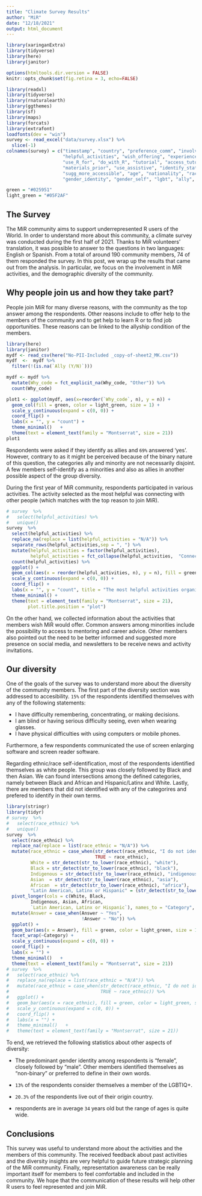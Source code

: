 ---
title: "Climate Survey Results"
author: "MiR"
date: "12/18/2021"
output: html_document
---

```{r setup, include=FALSE}
library(xaringanExtra)
library(tidyverse)
library(here)
library(janitor)

options(htmltools.dir.version = FALSE)
knitr::opts_chunk$set(fig.retina = 3, echo=FALSE)

library(readxl)
library(tidyverse)
library(rnaturalearth)
library(ggthemes)
library(sf)
library(maps)
library(forcats)
library(extrafont)
loadfonts(dev = "win")
survey <- read_excel("data/survey.xlsx") %>%
  slice(-1) 
colnames(survey) = c("timestamp", "country", "preference_comm", "involved",
                     "helpful_activities", "wish_offering", "experience_R",
                     "use_R_for", "do_with_R", "tutorial", "access_tutorials",
                     "materials_prior", "use_assistive", "identify_statements",
                     "sugg_more_accessible", "age", "nationality", "race_ethnic",
                     "gender_identity", "gender_self", "lgbt", "ally", "raffle")

green = "#025951"
light_green = "#05F2AF"
```

## The Survey

The MiR community aims to support underrepresented R users of the World. In order to understand more about this community, a climate survey was conducted during the first half of 2021. Thanks to MiR volunteers' translation, it was possible to answer to the questions in two languages: English or Spanish. From a total of around 190 community members, 74 of them responded the survey. In this post, we wrap up the results that came out from the analysis. In particular, we focus on the involvement in MiR activities, and the demographic diversity of the community. 

## Why people join us and how they take part?

People join MiR for many diverse reasons, with the community as the top answer among the respondents. Other reasons include to offer help to the members of the community and to get help to learn R or to find job opportunities. These reasons can be linked to the allyship condition of the members.

```{r, message=FALSE, warning=FALSE, fig.alt="Bar chart with the main reasons why people joined MiR."}
library(here)
library(janitor)
mydf <- read_csv(here("No-PII-Included _copy-of-sheet2_MK.csv"))
mydf  <-  mydf %>% 
  filter(!(is.na(`Ally (Y/N)`)))

mydf <- mydf %>% 
  mutate(Why_code = fct_explicit_na(Why_code, "Other")) %>%
  count(Why_code)

plot1 <- ggplot(mydf, aes(x=reorder(`Why_code`, n), y = n)) +
  geom_col(fill = green, color = light_green, size = 1) +
  scale_y_continuous(expand = c(0, 0)) +
  coord_flip() +
  labs(x = "", y = "count") +
  theme_minimal()   + 
  theme(text = element_text(family = "Montserrat", size = 21))
plot1
```

Respondents were asked if they identify as allies and `69%` answered 'yes'. However, contrary to as it might be perceived because of the binary nature of this question, the categories ally and minority are not necessarily disjoint. A few members self-identify as a minorities and also as allies in another possible aspect of the group diversity. 

During the first year of MiR community, respondents participated in various activities. The activity selected as the most helpful was connecting with other people (which matches with the top reason to join MiR). 

```{r, fig.width = 8, fig.height=6, fig.alt="Bar chart of the most useful MiR activities."}
# survey  %>%
#   select(helpful_activities) %>%
#   unique()
survey  %>%
  select(helpful_activities) %>%
  replace_na(replace = list(helpful_activities = "N/A")) %>%
  separate_rows(helpful_activities,sep = ", ") %>%
  mutate(helpful_activities = factor(helpful_activities),
         helpful_activities = fct_collapse(helpful_activities,  "Connecting with other people who use R" = c("Learning from others and offering up information/opportunities for this group when I come across them", "Community", "Connecting with other people in the R community"))) %>% 
  count(helpful_activities) %>% 
  ggplot() +
  geom_col(aes(x = reorder(helpful_activities, n), y = n), fill = green, color = light_green, size = 1) +
  scale_y_continuous(expand = c(0, 0)) +
  coord_flip() +
  labs(x = "", y = "count", title = "The most helpful activities organized by MiR") +
  theme_minimal() + 
  theme(text = element_text(family = "Montserrat", size = 21),
        plot.title.position = "plot")
```

On the other hand, we collected information about the activities that members wish MiR would offer. Common answers among minorities include the possibility to access to mentoring and career advice. Other members also pointed out the need to be better informed and suggested more presence on social media, and newsletters to be receive news and activity invitations. 

## Our diversity

One of the goals of the survey was to understand more about the diversity of the community members. The first part of the diversity section was addressed to accesibility. `15%` of the respondents identified themselves with any of the following statements:

- I have difficulty remembering, concentrating, or making decisions.
- I am blind or having serious difficulty seeing, even when wearing glasses.
- I have physical difficulties with using computers or mobile phones.

Furthermore, a few respondents communicated the use of screen enlarging software and screen reader software.

Regarding ethnic/race self-identification, most of the respondents identified themselves as white people. This group was closely followed by Black and then Asian. We can found intersections among the defined categories, namely between Black and African and Hispanic/Latinx and White. Lastly, there are members that did not identified with any of the categorires and prefered to identify in their own terms.

```{r, fig.width=14, fig.alt="A series of bar charts of some of the categories of race/ethnic. Categories include: black, white, asian, african, latin, and indigenous."}
library(stringr)
library(tidyr)
# survey  %>%
#   select(race_ethnic) %>%
#   unique()
survey  %>%
  select(race_ethnic) %>%
  replace_na(replace = list(race_ethnic = "N/A")) %>%
  mutate(race_ethnic = case_when(str_detect(race_ethnic, "I do not identify with any of these categories") ~ "Any of these categories",
                                 TRUE ~ race_ethnic),
         White = str_detect(str_to_lower(race_ethnic), "white"),
         Black = str_detect(str_to_lower(race_ethnic), "black"),
         Indigenous = str_detect(str_to_lower(race_ethnic), "indigenous"),
         Asian  = str_detect(str_to_lower(race_ethnic), "asia"),
         African  = str_detect(str_to_lower(race_ethnic), "africa"),
         "Latin American, Latinx or Hispanic" = (str_detect(str_to_lower(race_ethnic),  "latin") + str_detect(str_to_lower(race_ethnic),  "hispanic"))>0) %>%
  pivot_longer(cols = c(White, Black,
         Indigenous, Asian, African,
         `Latin American, Latinx or Hispanic`), names_to = "Category", values_to = "Answer") %>%
  mutate(Answer = case_when(Answer ~ "Yes",
                            !Answer ~ "No")) %>%
  ggplot() +
  geom_bar(aes(x = Answer), fill = green, color = light_green, size = 1) +
  facet_wrap(~Category) +
  scale_y_continuous(expand = c(0, 0)) +
  coord_flip() +
  labs(x = "") +
  theme_minimal()   + 
  theme(text = element_text(family = "Montserrat", size = 21))
# survey  %>%
#   select(race_ethnic) %>%
#   replace_na(replace = list(race_ethnic = "N/A")) %>%
#   mutate(race_ethnic = case_when(str_detect(race_ethnic, "I do not identify with any of these categories") ~ "Any of these categories",
#                                  TRUE ~ race_ethnic)) %>%
#   ggplot() +
#   geom_bar(aes(x = race_ethnic), fill = green, color = light_green, size = 1) +
#   scale_y_continuous(expand = c(0, 0)) +
#   coord_flip() +
#   labs(x = "") +
#   theme_minimal()   + 
#   theme(text = element_text(family = "Montserrat", size = 21))

```


To end, we retrieved the following statistics about other aspects of diversity: 

- The predominant gender identity among respondents is "female", closely followed by "male". Other members identified themselves as "non-binary" or preferred to define in their own words. 

- `13%` of the respondents consider themselves a member of the LGBTIQ+. 

- `20.3%` of the respondents live out of their origin country. 

- respondents are in average `34` years old but the range of ages is quite wide.


## Conclusions

This survey was useful to understand more about the activities and the members of this community. The received feedback about past activities and the diversity insights are very helpful to guide future strategic planning of the MiR community. Finally, representation awareness can be really important itself for members to feel comfortable and included in the community. We hope that the communication of these results will help other R users to feel represented and join MiR.

